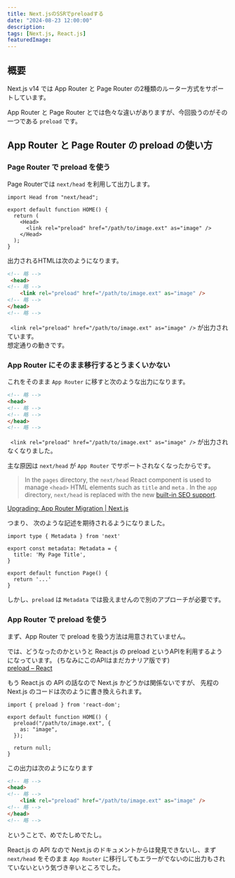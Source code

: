 ```yaml
---
title: Next.jsのSSRでpreloadする
date: "2024-08-23 12:00:00"
description: 
tags: [Next.js, React.js]
featuredImage: 
---
```


## 概要

Next.js v14 では App Router と Page Router の2種類のルーター方式をサポートしています。

App Router と Page Router とでは色々な違いがありますが、今回扱うのがその一つである `preload` です。

## App Router と Page Router の preload の使い方

### Page Router で preload を使う

Page Routerでは `next/head` を利用して出力します。

```tsx
import Head from "next/head";

export default function HOME() {
  return (
    <Head>
      <link rel="preload" href="/path/to/image.ext" as="image" />
    </Head>
  );
}

```

出力されるHTMLは次のようになります。

```html
<!-- 略 -->
 <head>
<!-- 略 -->
    <link rel="preload" href="/path/to/image.ext" as="image" />
<!-- 略 -->
</head>
<!-- 略 -->
```

` <link rel="preload" href="/path/to/image.ext" as="image" />` が出力されています。  
想定通りの動きです。

### App Router にそのまま移行するとうまくいかない

これをそのまま `App Router` に移すと次のような出力になります。

```html
<!-- 略 -->
<head>
<!-- 略 -->
<!-- 略 -->
</head>
<!-- 略 -->
```

` <link rel="preload" href="/path/to/image.ext" as="image" />` が出力されなくなりました。

主な原因は `next/head` が `App Router` でサポートされなくなったからです。

> In the `pages` directory, the `next/head` React component is used to manage `<head>` HTML elements such as `title` and `meta` . In the `app` directory, `next/head` is replaced with the new [built-in SEO support](/docs/app/building-your-application/optimizing/metadata).

[Upgrading: App Router Migration | Next.js](https://nextjs.org/docs/app/building-your-application/upgrading/app-router-migration#step-3-migrating-nexthead)


つまり、 次のような記述を期待されるようになりました。

```tsx
import type { Metadata } from 'next'
 
export const metadata: Metadata = {
  title: 'My Page Title',
}
 
export default function Page() {
  return '...'
}
```

しかし、`preload` は `Metadata` では扱えませんので別のアプローチが必要です。

### App Router で preload を使う

まず、App Router で preload を扱う方法は用意されていません。

では、どうなったのかというと React.js の preload というAPIを利用するようになっています。  (ちなみにこのAPIはまだカナリア版です)  
[preload – React](https://ja.react.dev/reference/react-dom/preload)

もう React.js の API の話なので Next.js かどうかは関係ないですが、 先程の Next.js のコードは次のように書き換えられます。

```tsx
import { preload } from 'react-dom';

export default function HOME() {
  preload("/path/to/image.ext", {
    as: "image",
  });

  return null;
}
```

この出力は次のようになります

```html
<!-- 略 -->
<head>
<!-- 略 -->
    <link rel="preload" href="/path/to/image.ext" as="image" />
<!-- 略 -->
</head>
<!-- 略 -->
```

ということで、めでたしめでたし。

React.js の API なので Next.js のドキュメントからは発見できないし、まず `next/head` をそのまま `App Router` に移行してもエラーがでないのに出力もされていないという気づき辛いところでした。